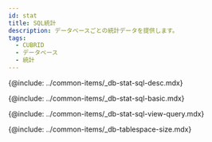 ```yaml
---
id: stat
title: SQL統計
description: データベースごとの統計データを提供します。
tags:
  - CUBRID
  - データベース
  - 統計
---
```



<!-- SQL 통계 -->

{@include: ../common-items/_db-stat-sql-desc.mdx} 

<!-- SQL 통계 기본 사용 안내 -->

{@include: ../common-items/_db-stat-sql-basic.mdx} 

<!-- 쿼리별 수행 추이, 자세히 보기 -->

{@include: ../common-items/_db-stat-sql-view-query.mdx} 

<!-- 테이블스페이스 사이즈 -->

{@include: ../common-items/_db-tablespace-size.mdx}
